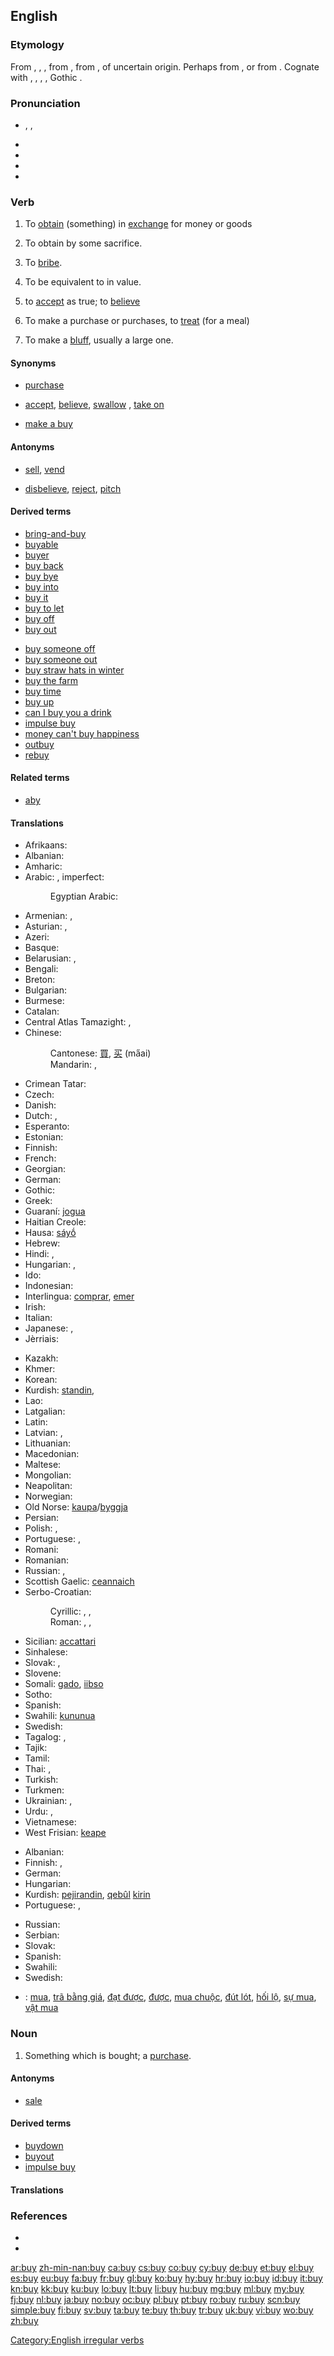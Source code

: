 ==English==

===Etymology===
From {{etyl|enm}} {{term|byen|lang=enm}}, {{term|biggen|lang=enm}}, {{term|buggen|lang=enm}}, from {{etyl|ang}} {{term|bycgan|bycġan|to buy, pay for, acquire, redeem, ransom, procure, get done, sell|lang=ang}}, from {{proto|Germanic|bugjanan|to buy|lang=en}}, of uncertain origin. Perhaps from {{proto|Indo-European|bhūgh-|to bend|lang=en}}, or from {{proto|Indo-European|bheugh-|to take away, deliver|lang=en}}. Cognate with {{etyl|sco|-}} {{term|by||to buy, purchase|lang=sco}}, {{etyl|osx|-}} {{term|buggian|lang=osx}}, {{term|buggean||to buy|lang=osx}}, {{etyl|non|-}} {{term|byggja||to procure a wife, lend at interest, let out|lang=non}}, Gothic {{term|𐌱𐌿𐌲𐌾𐌰𐌽||tr=bugjan|lang=got|to buy|sc=Goth}}.

===Pronunciation===
* {{enPR|bī}}, {{IPA|/baɪ/}}, {{SAMPA|/baI/}}
* {{audio|en-us-buy.ogg|Audio (US)}}
* {{audio|En-uk-to buy.ogg|Audio (UK)}}
* {{rhymes|aɪ}}
* {{homophones|bi|bye|by}}

===Verb===
{{en-verb|buys|buying|bought}}

# {{transitive}} To [[obtain]] (something) in [[exchange]] for money or goods
#: {{usex|I'm going to '''buy''' my father something nice for his birthday.}}
# {{transitive}} To obtain by some sacrifice.
#: {{usex|I've '''bought''' material comfort by foregoing my dreams.}}
# {{transitive}} To [[bribe]].
#: {{usex|He tried to '''buy''' me with gifts, but I wouldn't give up my beliefs.}}
# {{transitive}} To be equivalent to in value.
#: {{usex|The dollar doesn't '''buy''' as much as it used to.'}}
# {{transitive|informal}} to [[accept]] as true; to [[believe]]
#: {{usex|I'm not going to '''buy''' your stupid excuses anymore!}}
# {{intransitive}} To make a purchase or purchases, to [[treat]] (for a meal)
#: {{usex|She '''buys''' for Federated.}}
#: {{usex|Let's go out for dinner. I'm '''buying'''.}}
# {{poker slang|transitive}} To make a [[bluff]], usually a large one.
#: {{usex|Smith tried to '''buy''' the pot on the river with a huge bluff}}

====Synonyms====
* {{sense|obtain (something) in exchange for money}} [[purchase]]<!--, [[acquire]], [[shop]]-->
* {{sense|accept as true}} [[accept]], [[believe]], [[swallow]] {{qualifier|informal}}, [[take on]]
* {{sense|(intransitive) make a purchase}} [[make a buy]]

====Antonyms====
* {{sense|obtain (something) in exchange for money}} [[sell]], [[vend]]
* {{sense|accept as true}} [[disbelieve]], [[reject]], [[pitch]]

====Derived terms====
{{rel-top|terms derived from ''buy (verb)''}}
* [[bring-and-buy]]
* [[buyable]]
* [[buyer]]
* [[buy back]]
* [[buy bye]]
* [[buy into]]
* [[buy it]]
* [[buy to let]]
* [[buy off]]
* [[buy out]]
{{rel-mid}}
* [[buy someone off]]
* [[buy someone out]]
* [[buy straw hats in winter]]
* [[buy the farm]]
* [[buy time]]
* [[buy up]]
* [[can I buy you a drink]]
* [[impulse buy]]
* [[money can't buy happiness]]
* [[outbuy]]
* [[rebuy]]
{{rel-bottom}}

====Related terms====
* [[aby]]

====Translations====
{{trans-top|to obtain for money}}
* Afrikaans: {{t-|af|koop|xs=Afrikaans}}
* Albanian: {{t+|sq|blej|xs=Albanian}}
* Amharic: {{tø|am|መግዛት|tr=mägzat|sc=Ethi}}
* Arabic: {{t+|ar|اشترى|alt=اِشْتَرى|tr=ištarā}}, imperfect: {{t|ar|يشتري|alt=يَشْتَري|tr=yaštarī}}
*: Egyptian Arabic: {{tø|arz|اشترى|tr=ištarā|sc=Arab|xs=Egyptian Arabic}}
* Armenian: {{t+|hy|գնել|tr=gnel}}, {{t+|hy|առնել|tr=aṙnel}}
* Asturian: {{t|ast|mercar}}, {{t|ast|comprar}}
* Azeri: {{t|az|satın almaq}}
* Basque: {{t|eu|erosi}}
* Belarusian: {{t|be|купляць|tr=kupljác'|xs=Belarusian}}, {{t|be|купіць|tr=kupícʹ|sc=Cyrl}}
* Bengali: {{t-|bn|কেনা|tr=kena|sc=Beng|xs=Bengali}}
* Breton: {{t|br|prenañ}}
* Bulgarian: {{t+|bg|купувам|tr=kupúvam}}
* Burmese: {{t|my|ဝယ်|tr=wè|sc=Mymr}}
* Catalan: {{t|ca|comprar}}
* Central Atlas Tamazight: {{tø|tzm|ⵙⵖ|tr=sγ}}, {{tø|tzm|ⴰⵖ|tr=aγ}}
* Chinese:
*: Cantonese: [[買]], [[买]] (ma̋ai)
*: Mandarin: {{t-|cmn|買|sc=Hani}}, {{t-|cmn|买|tr=mǎi|sc=Hani}}
* Crimean Tatar: {{tø|crh|satın almaq}}
* Czech: {{t-|cs|kupovat}}
* Danish: {{t-|da|købe}}
* Dutch: {{t+|nl|kopen}}, {{t+|nl|aanschaffen}}
* Esperanto: {{t+|eo|aĉeti|xs=Esperanto}}
* Estonian: {{t|et|ostma}}
* Finnish: {{t+|fi|ostaa}}
* French: {{t+|fr|acheter}}
* Georgian: {{t|ka|ყიდვა|tr=qidva|sc=Geor}}
* German: {{t+|de|kaufen}}
* Gothic: {{t|got|𐌱𐌿𐌲𐌾𐌰𐌽|tr=bugjan|sc=Goth}}
* Greek: {{t+|el|αγοράζω|tr=agorázo}}
* Guaraní: [[jogua]]
* Haitian Creole: {{tø|ht|achte}}
* Hausa: [[sáyṓ]]
* Hebrew: {{t+|he|קנה|tr=kaná}}
* Hindi: {{t|hi|मोल लेना|tr=mol lenā|xs=Hindi}}, {{t|hi|ख़रीदना|tr=xarīdnā|sc=Deva}}
* Hungarian: {{t+|hu|vásárol}}, {{t+|hu|vesz}}
* Ido: {{t+|io|komprar|xs=Ido}}
* Indonesian: {{t-|id|beli|alt=membeli|xs=Indonesian}}
* Interlingua: [[comprar]], [[emer]]
* Irish: {{t-|ga|ceannaigh|xs=Irish}}
* Italian: {{t+|it|comprare}}
* Japanese: {{t+|ja|買う|tr=かう, kau}}, {{t|ja|購入する|tr=こうにゅうする, kōnyū-surú}}
* Jèrriais: {{tø|roa-jer|acater}}
{{trans-mid}}
* Kazakh: {{t|kk|сатып алу|tr=satıp alw|sc=Cyrl}}
* Khmer: {{t|km|ទិញ|tr=tɨñ|sc=Khmr}}
* Korean: {{t+|ko|사다|tr=sada|sc=Hang}}
* Kurdish: [[standin]], {{t|ku|کڕین|tr=[[kirrîn]]|sc=ku-Arab}}
* Lao: {{t|lo|ຊື້|tr=sɨ̂ː|sc=Laoo}}
* Latgalian: {{tø|ltg|pierkt}}
* Latin: {{t-|la|emere}}
* Latvian: {{t|lv|pirkt}}, {{t|lv|nopirkt}}
* Lithuanian: {{t|lt|pirkti}}
* Macedonian: {{t-|mk|купува|tr=kupuva}}
* Maltese: {{t-|mt|xtara|xs=Maltese}}
* Mongolian: {{t|mn|авах|tr=avah|sc=Cyrl}}
* Neapolitan: {{tø|nap|accattà}}
* Norwegian: {{t+|no|kjøpe}}
* Old Norse: [[kaupa]]/[[byggja]]
* Persian: {{t+|fa|خریدن|tr=xaridan|xs=Persian}}
* Polish: {{t+|pl|kupować}} {{impf}}, {{t+|pl|kupić}} {{pf.}}
* Portuguese: {{t+|pt|comprar}}, {{t+|pt|adquirir}}
* Romani: {{tø|rom|kinel}}
* Romanian: {{t+|ro|cumpăra}}
* Russian: {{t+|ru|покупать|tr=pokupátʹ}} {{impf}}, {{t+|ru|купить|tr=kupítʹ}} {{pf.}}
* Scottish Gaelic: [[ceannaich]]
* Serbo-Croatian:
*: Cyrillic: {{t|sh|купити}}, {{t|sh|куповати}}, {{t|sh|покуповати}}
*: Roman: {{t|sh|kupiti}}, {{t|sh|kupovati}}, {{t|sh|pokupovati}}
* Sicilian: [[accattari]]
* Sinhalese: {{t|si|මිලට ගන්නවා|sc=Sinh}} {{rfr|lang=si}}
* Slovak: {{t|sk|kúpiť}}, {{t|sk|nakupovať}}
* Slovene: {{t+|sl|kupiti}}
* Somali: [[gado]], [[iibso]]
* Sotho: {{t+|st|reka|xs=Sotho}}
* Spanish: {{t+|es|comprar}}
* Swahili: [[kununua]]
* Swedish: {{t+|sv|köpa}}
* Tagalog: {{t+|tl|bili|xs=Tagalog}}, {{t|tl|bilhin|xs=Tagalog}}
* Tajik: {{t|tg|харидан|tr=xaridan|sc=Cyrl}}
* Tamil: {{t|ta|வாங்கு|tr=vaangu|sc=Taml}}
* Thai: {{t|th|ซื้อ|tr=séu}}, {{t|th|การซื้อ|tr=gaan séu}}
* Turkish: {{t|tr|satın almak}}
* Turkmen: {{t|tk|satyn almak}}
* Ukrainian: {{t|uk|купувати|tr=kupuváty|xs=Ukrainian}}, {{t|uk|купити|tr=kupýty|sc=Cyrl}}
* Urdu: {{t|ur|مول لینا|tr=mol lēnā|xs=Urdu}}, {{t|ur|خریدنا|tr=xarīdnā|sc=ur-Arab}}
* Vietnamese: {{t+|vi|mua|xs=Vietnamese}}
* West Frisian: [[keape]]
{{trans-bottom}}

{{trans-top|to accept as true}}
* Albanian: {{t+|sq|blej|xs=Albanian}}
* Finnish: {{t+|fi|niellä}}, {{t+|fi|uskoa}}
* German: {{t+|de|abkaufen}}
* Hungarian: {{t|hu|bevesz}}
* Kurdish: [[pejirandin]], [[qebûl]] [[kirin]]
* Portuguese: {{t|pt|engolir}}, {{t|pt|cair nisso}}
{{trans-mid}}
* Russian: {{t|ru|верить}}
* Serbian: {{t-|sr|prihvatiti}}
* Slovak: {{t|sk|naletieť}}
* Spanish: {{t|es|creer}}
* Swahili: {{t+|sw|nunua|xs=Swahili}}
* Swedish: {{t+|sv|köpa}}
{{trans-bottom}}

{{checktrans-top}}
* {{ttbc|vi}}: [[mua]], [[trã bằng giá]], [[đạt được]], [[được]], [[mua chuộc]], [[đút lót]], [[hối lộ]], [[sự mua]], [[vật mua]]
{{trans-mid}}
{{trans-bottom}}

===Noun===
{{en-noun}}

# Something which is bought; a [[purchase]].
#: {{usex|At only $30, the second-hand kitchen table was a great '''buy'''.}}

====Antonyms====
* [[sale]]

====Derived terms====
* [[buydown]]
* [[buyout]]
* [[impulse buy]]

====Translations====
{{trans-see|purchase}}

===References===
* {{R:Century 1911}}
* {{R:Webster 1913}}

[[Category:English irregular verbs]]

[[ar:buy]]
[[zh-min-nan:buy]]
[[ca:buy]]
[[cs:buy]]
[[co:buy]]
[[cy:buy]]
[[de:buy]]
[[et:buy]]
[[el:buy]]
[[es:buy]]
[[eu:buy]]
[[fa:buy]]
[[fr:buy]]
[[gl:buy]]
[[ko:buy]]
[[hy:buy]]
[[hr:buy]]
[[io:buy]]
[[id:buy]]
[[it:buy]]
[[kn:buy]]
[[kk:buy]]
[[ku:buy]]
[[lo:buy]]
[[lt:buy]]
[[li:buy]]
[[hu:buy]]
[[mg:buy]]
[[ml:buy]]
[[my:buy]]
[[fj:buy]]
[[nl:buy]]
[[ja:buy]]
[[no:buy]]
[[oc:buy]]
[[pl:buy]]
[[pt:buy]]
[[ro:buy]]
[[ru:buy]]
[[scn:buy]]
[[simple:buy]]
[[fi:buy]]
[[sv:buy]]
[[ta:buy]]
[[te:buy]]
[[th:buy]]
[[tr:buy]]
[[uk:buy]]
[[vi:buy]]
[[wo:buy]]
[[zh:buy]]